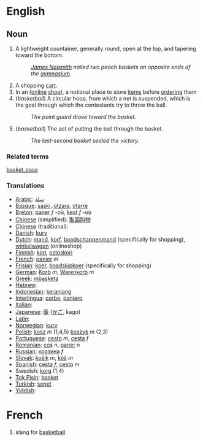=English=

== Noun ==

# A lightweight countainer, generally round, open at the top, and tapering toward the bottom.
#: ''[[James Naismith]] nailed two peach baskets on opposite ends of the [[gymnasium]].''
# A shopping [[cart]].
# In an ([[online]] [[shop]]), a notional place to store [[item]]s before [[order]]ing them
# (''basketball'') A circular hoop, from which a net is suspended, which is the goal through which the contestants try to throw the ball.
#: ''The point guard drove toward the basket.''
# (''basketball'') The act of putting the ball through the basket.
#: ''The last-second basket sealed the victory.''

===Related terms===
[[basket_case]]

=== Translations ===
*[[Arabic]]: [[سلة]]
*[[Basque]]: [[saski]], [[otzara]], [[otarre]]
*[[Breton]]: [[paner]] ''f'' -où, [[kest]] ''f'' -où
*[[Chinese]] (simplified): [[取]][[回]][[购]][[物]]
*[[Chinese]] (traditional): [[]]
*[[Danish]]: [[kurv]]
*[[Dutch]]: [[mand]], [[korf]], [[boodschappenmand]] (specifically for shopping), [[winkelwagen]] (onlineshop)
*[[Finnish]]: [[kori]], [[ostoskori]]
*[[French]]: [[panier]] ''m''
*[[Frisian]]: [[koer]], [[boadskipkoer]] (specifically for shopping)
*[[German]]: [[Korb]] ''m'', [[Warenkorb]] ''m''
*[[Greek]]: [[mbasketa]]
*[[Hebrew]]: [[]]
*[[Indonesian]]: [[keranjang]]
*[[Interlingua]]: [[corbe]], [[paniero]]
*[[Italian]]: [[]]
*[[Japanese]]: [[籠]] ([[かご]], kago)
*[[Latin]]: [[]]
*[[Norwegian]]: [[kurv]]
*[[Polish]]: [[kosz]] ''m'' (1,4,5) [[koszyk]] ''m'' (2,3)
*[[Portuguese]]: [[cesto]] ''m'', [[cesta]] ''f''
*[[Romanian]]: [[coş]] ''n'', [[paner]] ''n''
*[[Russian]]: [[корзина]] ''f''
*[[Slovak]]: [[košík]] ''m'', [[kôš]] ''m''
*[[Spanish]]: [[cesta]] ''f'', [[cesto]] ''m''
*Swedish: [[korg]] (1,4)
*[[Tok Pisin]]: [[basket]]
*[[Turkish]]: [[sepet]]
*[[Yiddish]]: [[]]

=French=

# slang for [[basketball]]